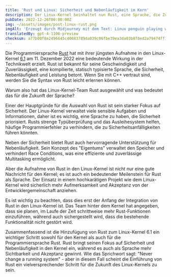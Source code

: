 ```yaml
---
title: 'Rust und Linux: Sicherheit und Nebenläufigkeit im Kern'
description: Der Linux-Kernel beinhaltet nun Rust, eine Sprache, die Zuverlässigkeit und Leistung betont. Dies markiert einen bedeutenden Meilenstein für Rust und den Kernel.
pubDate: 2022-12-26T00:00:00Z
img: ~/assets/images/post-linux-rust.png
imgAlt: 'Erzeugt durch Midjourney mit dem Text: Linux penguin playing with a crab from the Rust programming language, antarctica, layered paper art, diorama, shadowbox, volumetric lighting --v 4'
translatedBy: gpt-4-1106-preview
checksum: a77b00f8e2496645c40683789da039c06fbe39ea3da03b8f8ed2a79474ff1a3d
---
```


Die Programmiersprache [Rust](https://www.rust-lang.org) hat mit ihrer jüngsten Aufnahme in den Linux-Kernel [6.1](https://lkml.org/lkml/2022/12/11/206) am 11. Dezember 2022 eine bedeutende Wirkung in der Technikwelt erzielt. Rust ist bekannt für seine Geschwindigkeit und Zuverlässigkeit, eine kompilierte, statisch typisierte Sprache, die Sicherheit, Nebenläufigkeit und Leistung betont. Wenn Sie mit C++ vertraut sind, werden Sie die Syntax von Rust leicht erlernen können.

Warum also hat das Linux-Kernel-Team Rust ausgewählt und was bedeutet das für die Zukunft der Sprache?

Einer der Hauptgründe für die Auswahl von Rust ist sein starker Fokus auf Sicherheit. Der Linux-Kernel verwaltet viele sensible Aufgaben und Informationen, daher ist es wichtig, eine Sprache zu haben, die Sicherheit priorisiert. Rusts strenge Typüberprüfung und das Ausleihesystem helfen, häufige Programmierfehler zu verhindern, die zu Sicherheitsanfälligkeiten führen könnten.

Neben der Sicherheit bietet Rust auch hervorragende Unterstützung für Nebenläufigkeit. Sein Konzept des "Eigentums" verwaltet den Speicher und verhindert Race Conditions, was eine effiziente und zuverlässige Multitasking ermöglicht.

Aber die Aufnahme von Rust in den Linux-Kernel ist nicht nur eine gute Nachricht für den Kernel; es ist auch ein bedeutender Meilenstein für Rust als Sprache. Der Einsatz in einem hochkarätigen Projekt wie dem Linux-Kernel wird sicherlich mehr Aufmerksamkeit und Akzeptanz von der Entwicklergemeinschaft anziehen.

Es ist wichtig zu beachten, dass dies erst der Anfang der Integration von Rust in den Linux-Kernel ist. Das Team hinter dem Kernel hat angegeben, dass sie planen, im Laufe der Zeit schrittweise mehr Rust-Funktionen einzuführen, während auch sichergestellt wird, dass die bestehende Funktionalität nicht gestört wird.

Zusammenfassend ist die Hinzufügung von Rust zum Linux-Kernel 6.1 ein wichtiger Schritt sowohl für den Kernel als auch für die Programmiersprache Rust. Rust bringt seinen Fokus auf Sicherheit und Nebenläufigkeit in den Kernel ein, während es auch als Sprache mehr Sichtbarkeit und Akzeptanz gewinnt. Wie das Sprichwort sagt: "Never change a running system" - aber in diesem Fall scheint die Einführung von Rust ein vielversprechender Schritt für die Zukunft des Linux-Kernels zu sein.
